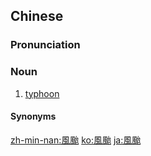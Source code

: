 {{also|风台}}
==Chinese==
{{zh-forms|s=风台}}

===Pronunciation===
{{zh-pron
|md=hŭng-tăi
|mn=xm,zz,tw:hong-thai/qz:hoang-thai
|mda=zh-cdo-風颱.ogg
|cat=n
}}

===Noun===
{{zh-noun}}

# {{lb|zh|Min}} [[typhoon]]

====Synonyms====
{{zh-dial|颱風}}

[[zh-min-nan:風颱]]
[[ko:風颱]]
[[ja:風颱]]
